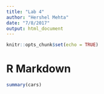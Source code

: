 ```yaml
---
title: "Lab 4"
author: "Hershel Mehta"
date: "7/8/2017"
output: html_document
---
```


```r
knitr::opts_chunk$set(echo = TRUE)
```

# R Markdown

```r
summary(cars)
```


